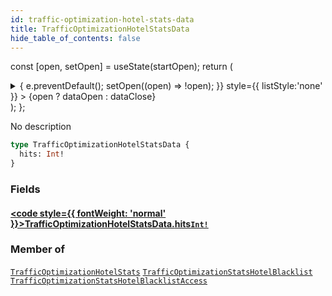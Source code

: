 ```yaml
---
id: traffic-optimization-hotel-stats-data
title: TrafficOptimizationHotelStatsData
hide_table_of_contents: false
---
```






const [open, setOpen] = useState(startOpen);
return (
<details {...(open ? { open: true } : {})} className="details" style={{ border:'none', boxShadow:'none', background:'var(--ifm-background-color)' }}>
<summary
onClick={(e) => {
e.preventDefault();
setOpen((open) => !open);
}}
style={{ listStyle:'none' }} >
{open ? dataOpen : dataClose}
</summary>
{open && children}
</details>
);
};

No description

```graphql
type TrafficOptimizationHotelStatsData {
  hits: Int!
}
```

### Fields

#### [<code style={{ fontWeight: 'normal' }}>TrafficOptimizationHotelStatsData.<b>hits</b></code>](#)<Bullet />[`Int!`](/api/scalars/int) <Badge class="badge badge--secondary" text="non-null"/> <Badge class="badge badge--secondary" text="scalar"/>

>

### Member of

[`TrafficOptimizationHotelStats`](/api/objects/traffic-optimization-hotel-stats) <Badge class="badge badge--secondary" text="object"/><Bullet />[`TrafficOptimizationStatsHotelBlacklist`](/api/objects/traffic-optimization-stats-hotel-blacklist) <Badge class="badge badge--secondary" text="object"/><Bullet />[`TrafficOptimizationStatsHotelBlacklistAccess`](/api/objects/traffic-optimization-stats-hotel-blacklist-access) <Badge class="badge badge--secondary" text="object"/>
